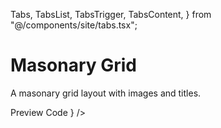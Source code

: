   Tabs,
  TabsList,
  TabsTrigger,
  TabsContent,
} from "@/components/site/tabs.tsx";

<HideTOC />

# Masonary Grid
A masonary grid layout with images and titles.


<Tabs defaultValue="preview" className="">
  <TabsList>
    <TabsTrigger value="preview">Preview</TabsTrigger>
    <TabsTrigger value="code">Code</TabsTrigger>
  </TabsList>
  <TabsContent value="preview">
    <ComponentRenderer component={<Masonary />} />
  </TabsContent>
  <TabsContent value="code">
    <CodeBlock filePath="app/docs/masonary/masonary.tsx" />
  </TabsContent>
</Tabs>


